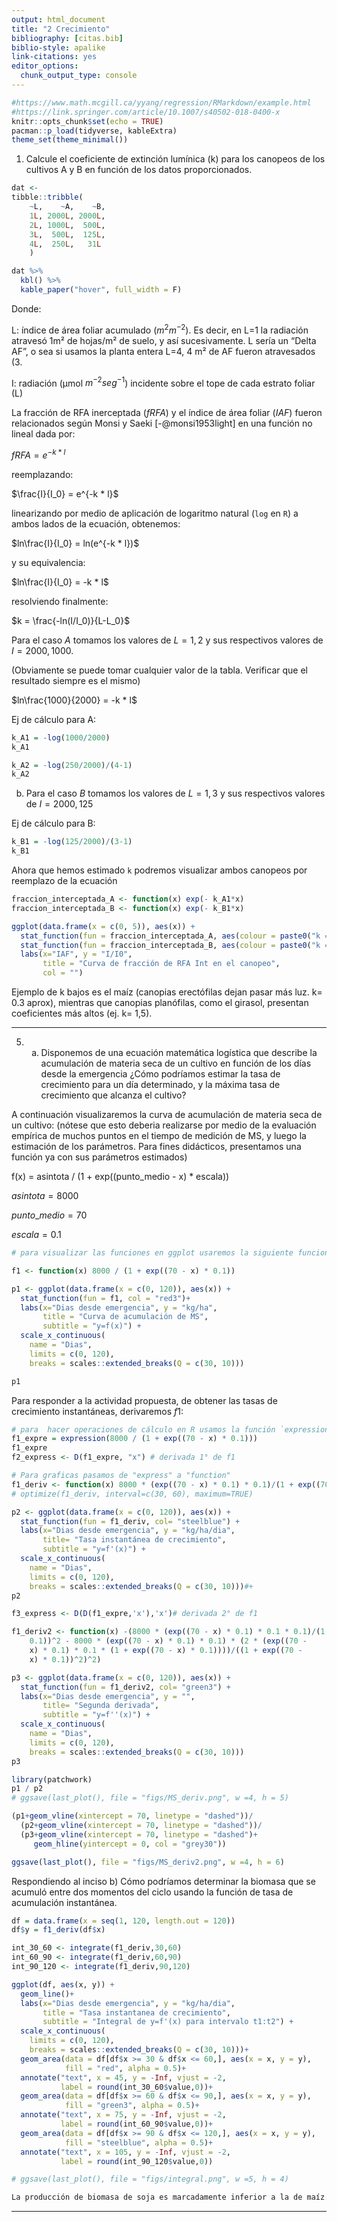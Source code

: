 ```yaml
--- 
output: html_document
title: "2 Crecimiento"
bibliography: [citas.bib]
biblio-style: apalike
link-citations: yes
editor_options: 
  chunk_output_type: console
---
```


```r
#https://www.math.mcgill.ca/yyang/regression/RMarkdown/example.html
#https://link.springer.com/article/10.1007/s40502-018-0400-x 
knitr::opts_chunk$set(echo = TRUE)
pacman::p_load(tidyverse, kableExtra)
theme_set(theme_minimal())
```


1. Calcule el coeficiente de extinción lumínica (k) para los canopeos de los cultivos A y B en función de los datos proporcionados. 

```r
dat <-
tibble::tribble(
    ~L,    ~A,    ~B,
    1L, 2000L, 2000L,
    2L, 1000L,  500L,
    3L,  500L,  125L,
    4L,  250L,   31L
    )

dat %>%
  kbl() %>%
  kable_paper("hover", full_width = F)
```  

Donde: 

L: índice de área foliar acumulado ($m^{2} m^{-2}$). Es decir, en L=1 la radiación atravesó 1m² de hojas/m² de suelo, y así sucesivamente. L sería un "Delta AF", o sea si usamos la planta entera L=4, 4 m² de AF fueron atravesados (3.

I: radiación (μmol $m^{-2} seg^{-1}$) incidente sobre el tope de cada estrato foliar (L) 

:::: {.infobox}

La fracción de RFA inerceptada ($fRFA$) y el índice de área foliar ($IAF$) fueron relacionados según Monsi y Saeki [-@monsi1953light] en una función no lineal dada por:  

$fRFA = e^{-k * l}$

reemplazando: 

$\frac{I}{I_0} = e^{-k * l}$

linearizando por medio de aplicación de logaritmo natural (`log` en `R`) a ambos lados de la ecuación, obtenemos: 

$ln\frac{I}{I_0} = ln(e^{-k * l})$

y su equivalencia: 

$ln\frac{I}{I_0} = -k * l$

resolviendo finalmente:

$k = \frac{-ln(I/I_0)}{L-L_0}$

::::

Para el caso $A$ tomamos los valores de $L=1, 2$ y sus respectivos valores de $I = 2000, 1000$. 

(Obviamente se puede tomar cualquier valor de la tabla. Verificar que el resultado siempre es el mismo)

$ln\frac{1000}{2000} = -k * l$

Ej de cálculo para A: 

```r
k_A1 = -log(1000/2000)
k_A1

k_A2 = -log(250/2000)/(4-1)
k_A2
```

b) Para el caso $B$ tomamos los valores de $L=1,3$ y sus respectivos valores de $I=2000, 125$ 

Ej de cálculo para B: 

```r
k_B1 = -log(125/2000)/(3-1)
k_B1
```

Ahora que hemos estimado `k` podremos visualizar ambos canopeos por reemplazo de la ecuación 

```r
fraccion_interceptada_A <- function(x) exp(- k_A1*x)
fraccion_interceptada_B <- function(x) exp(- k_B1*x)

ggplot(data.frame(x = c(0, 5)), aes(x)) + 
  stat_function(fun = fraccion_interceptada_A, aes(colour = paste0("k = ", round(k_A1,1))))+ 
  stat_function(fun = fraccion_interceptada_B, aes(colour = paste0("k = ", round(k_B1,1))))+ 
  labs(x="IAF", y = "I/I0",
       title = "Curva de fracción de RFA Int en el canopeo",  
       col = "") 
```


Ejemplo de k bajos es el maíz (canopias erectófilas dejan pasar más luz. k= 0.3 aprox), mientras que canopias planófilas, como el girasol, presentan coeficientes más altos (ej. k= 1,5).

--- 

5. a) Disponemos de una ecuación matemática logística que describe la acumulación de materia seca de un cultivo en función de los días desde la emergencia ¿Cómo podríamos estimar la tasa de crecimiento para un día determinado, y la máxima tasa de crecimiento que alcanza el cultivo? 


A continuación visualizaremos la curva de acumulación de materia seca de un cultivo:
(nótese que esto deberia realizarse por medio de la evaluación empírica de muchos puntos en el tiempo de medición de MS, y luego la estimación de los parámetros. Para fines didácticos, presentamos una función ya con sus parámetros estimados)

f(x) = asintota / (1 + exp((punto_medio - x) * escala))

$asintota = 8000$

$punto\_medio = 70$

$escala = 0.1$

```r
# para visualizar las funciones en ggplot usaremos la siguiente funcion `function()`:

f1 <- function(x) 8000 / (1 + exp((70 - x) * 0.1))

p1 <- ggplot(data.frame(x = c(0, 120)), aes(x)) + 
  stat_function(fun = f1, col = "red3")+ 
  labs(x="Dias desde emergencia", y = "kg/ha",
       title = "Curva de acumulación de MS",  
       subtitle = "y=f(x)") +
  scale_x_continuous(
    name = "Dias", 
    limits = c(0, 120), 
    breaks = scales::extended_breaks(Q = c(30, 10)))  

p1
```

Para responder a la actividad propuesta, de obtener las tasas de crecimiento instantáneas, derivaremos $f1$: 

```r
# para  hacer operaciones de cálculo en R usamos la función `expression`
f1_expre = expression(8000 / (1 + exp((70 - x) * 0.1)))
f1_expre
f2_express <- D(f1_expre, "x") # derivada 1° de f1

# Para graficas pasamos de "express" a "function" 
f1_deriv <- function(x) 8000 * (exp((70 - x) * 0.1) * 0.1)/(1 + exp((70 - x) * 0.1))^2
# optimize(f1_deriv, interval=c(30, 60), maximum=TRUE)

p2 <- ggplot(data.frame(x = c(0, 120)), aes(x)) + 
  stat_function(fun = f1_deriv, col= "steelblue") +
  labs(x="Dias desde emergencia", y = "kg/ha/dia", 
       title= "Tasa instantánea de crecimiento",  
       subtitle = "y=f'(x)") +
  scale_x_continuous(
    name = "Dias", 
    limits = c(0, 120), 
    breaks = scales::extended_breaks(Q = c(30, 10)))#+
p2
```


```r
f3_express <- D(D(f1_expre,'x'),'x')# derivada 2° de f1

f1_deriv2 <- function(x) -(8000 * (exp((70 - x) * 0.1) * 0.1 * 0.1)/(1 + exp((70 - x) * 
    0.1))^2 - 8000 * (exp((70 - x) * 0.1) * 0.1) * (2 * (exp((70 - 
    x) * 0.1) * 0.1 * (1 + exp((70 - x) * 0.1))))/((1 + exp((70 - 
    x) * 0.1))^2)^2)

p3 <- ggplot(data.frame(x = c(0, 120)), aes(x)) + 
  stat_function(fun = f1_deriv2, col= "green3") +
  labs(x="Dias desde emergencia", y = "", 
       title= "Segunda derivada",  
       subtitle = "y=f''(x)") +
  scale_x_continuous(
    name = "Dias", 
    limits = c(0, 120), 
    breaks = scales::extended_breaks(Q = c(30, 10))) 
p3
```


```r
library(patchwork)  
p1 / p2
# ggsave(last_plot(), file = "figs/MS_deriv.png", w =4, h = 5)

(p1+geom_vline(xintercept = 70, linetype = "dashed"))/
  (p2+geom_vline(xintercept = 70, linetype = "dashed"))/
  (p3+geom_vline(xintercept = 70, linetype = "dashed")+
     geom_hline(yintercept = 0, col = "grey30"))

ggsave(last_plot(), file = "figs/MS_deriv2.png", w =4, h = 6)
```

Respondiendo al inciso b) Cómo podríamos determinar la biomasa que se acumuló entre dos momentos del ciclo usando la función de tasa de acumulación instantánea. 

```r
df = data.frame(x = seq(1, 120, length.out = 120))
df$y = f1_deriv(df$x)

int_30_60 <- integrate(f1_deriv,30,60)
int_60_90 <- integrate(f1_deriv,60,90)
int_90_120 <- integrate(f1_deriv,90,120)

ggplot(df, aes(x, y)) + 
  geom_line()+
  labs(x="Dias desde emergencia", y = "kg/ha/dia",  
       title = "Tasa instantanea de crecimiento", 
       subtitle = "Integral de y=f'(x) para intervalo t1:t2") +
  scale_x_continuous(
    limits = c(0, 120), 
    breaks = scales::extended_breaks(Q = c(30, 10)))+
  geom_area(data = df[df$x >= 30 & df$x <= 60,], aes(x = x, y = y),
            fill = "red", alpha = 0.5)+
  annotate("text", x = 45, y = -Inf, vjust = -2,
           label = round(int_30_60$value,0))+
  geom_area(data = df[df$x >= 60 & df$x <= 90,], aes(x = x, y = y),
            fill = "green3", alpha = 0.5)+
  annotate("text", x = 75, y = -Inf, vjust = -2,
           label = round(int_60_90$value,0))+
  geom_area(data = df[df$x >= 90 & df$x <= 120,], aes(x = x, y = y),
            fill = "steelblue", alpha = 0.5)+
  annotate("text", x = 105, y = -Inf, vjust = -2,
           label = round(int_90_120$value,0))

# ggsave(last_plot(), file = "figs/integral.png", w =5, h = 4)
```


```r
La producción de biomasa de soja es marcadamente inferior a la de maíz. De acuerdo a Andrade y col [-@andrade1995analysis]: ¿cuánto de esta menor producción es explicado por radiación interceptada, por eficiencia fotosintética del canopeo y por contenido energético del producto? 
```


---